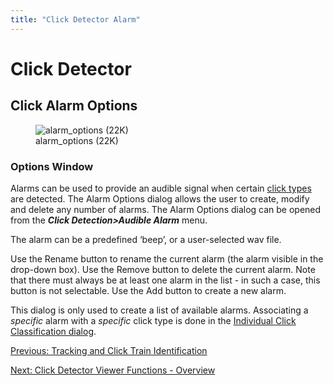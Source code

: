 ```yaml
---
title: "Click Detector Alarm"
---
```

Click Detector
==============

Click Alarm Options
-------------------

  
![alarm_options (22K)](images/alarm_options.png)  
  

### Options Window

Alarms can be used to provide an audible signal when certain [click types](ClickDetector_clickClassification.html "Click Type Classification dialog") are detected. The Alarm Options dialog allows the user to create, modify and delete any number of alarms. The Alarm Options dialog can be opened from the **_Click Detection>Audible Alarm_** menu.

The alarm can be a predefined 'beep', or a user-selected wav file.

Use the Rename button to rename the current alarm (the alarm visible in the drop-down box). Use the Remove button to delete the current alarm. Note that there must always be at least one alarm in the list - in such a case, this button is not selectable. Use the Add button to create a new alarm.

This dialog is only used to create a list of available alarms. Associating a _specific_ alarm with a _specific_ click type is done in the [Individual Click Classification dialog](ClickDetector_clickClassification.html).

  

[Previous: Tracking and Click Train Identification](ClickDetector_clickTrainLocalization.html)

[Next: Click Detector Viewer Functions - Overview](offline_Overview.html)
